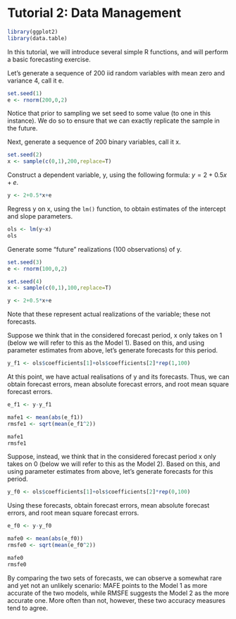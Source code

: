 # Tutorial 2: Data Management {-}

```r
library(ggplot2)
library(data.table)
```

In this tutorial, we will introduce several simple R functions, and will perform a basic forecasting exercise.

Let's generate a sequence of 200 iid random variables with mean zero and variance 4, call it e.

```r
set.seed(1)
e <- rnorm(200,0,2)
```

Notice that prior to sampling we set seed to some value (to one in this instance). We do so to ensure that we can exactly replicate the sample in the future.

Next, generate a sequence of 200 binary variables, call it x.

```r
set.seed(2)
x <- sample(c(0,1),200,replace=T)
```

Construct a dependent variable, y, using the following formula: $y=2+0.5x+e$.

```r
y <- 2+0.5*x+e
```

Regress y on x, using the `lm()` function, to obtain estimates of the intercept and slope parameters. 

```r
ols <- lm(y~x)
ols
```

Generate some "future" realizations (100 observations) of y.

```r
set.seed(3)
e <- rnorm(100,0,2)

set.seed(4)
x <- sample(c(0,1),100,replace=T)

y <- 2+0.5*x+e

```

Note that these represent actual realizations of the variable; these not forecasts.

Suppose we think that in the considered forecast period, x only takes on 1 (below we will refer to this as the Model 1). Based on this, and using parameter estimates from above, let's generate forecasts for this period.

```r
y_f1 <- ols$coefficients[1]+ols$coefficients[2]*rep(1,100)
```

At this point, we have actual realisations of y and its forecasts. Thus, we can obtain forecast errors, mean absolute forecast errors, and root mean square forecast errors.

```r
e_f1 <- y-y_f1

mafe1 <- mean(abs(e_f1))
rmsfe1 <- sqrt(mean(e_f1^2))

mafe1
rmsfe1
```


Suppose, instead, we think that in the considered forecast period x only takes on 0 (below we will refer to this as the Model 2). Based on this, and using parameter estimates from above, let's generate forecasts for this period.

```r
y_f0 <- ols$coefficients[1]+ols$coefficients[2]*rep(0,100)
```

Using these forecasts, obtain forecast errors, mean absolute forecast errors, and root mean square forecast errors.

```r
e_f0 <- y-y_f0

mafe0 <- mean(abs(e_f0))
rmsfe0 <- sqrt(mean(e_f0^2))

mafe0
rmsfe0
```

By comparing the two sets of forecasts, we can observe a somewhat rare and yet not an unlikely scenario: MAFE points to the Model 1 as more accurate of the two models, while RMSFE suggests the Model 2 as the more accurate one. More often than not, however, these two accuracy measures tend to agree.